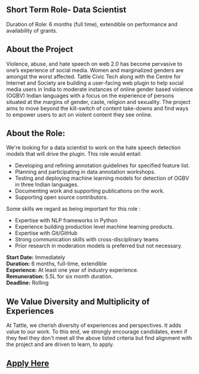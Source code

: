 ## Short Term Role- Data Scientist

Duration of Role: 6 months (full time), extendible on performance and availability of grants.

## About the Project

Violence, abuse, and hate speech on web 2.0 has become pervasive to one’s experience of social media. Women and marginalized genders are amongst the worst affected.
Tattle Civic Tech along with the Centre for Internet and Society are building a user-facing web plugin to help social media users in India to moderate instances of online gender based violence (OGBV) Indian languages with a focus on the experience of persons situated at the margins of gender, caste, religion and sexuality. The project aims to move beyond the kill-switch of content take-downs and find ways to empower users to act on violent content they see online.

## About the Role:

We're looking for a data scientist to work on the hate speech detection models that will drive the plugin. This role would entail:

- Developing and refining annotation guidelines for specified feature list.
- Planning and participating in data annotation workshops.
- Testing and deploying machine learning models for detection of OGBV in three Indian languages.
- Documenting work and supporting publications on the work.
- Supporting open source contributors.

Some skills we regard as being important for this role :

- Expertise with NLP frameworks in Python
- Experience building production level machine learning products.
- Expertise with Git/GitHub
- Strong communication skills with cross-disciplinary teams
- Prior research in moderation models is preferred but not necessary.

**Start Date:** Immediately  
**Duration:** 6 months, full-time, extendible  
**Experience:** At least one year of industry experience.  
**Remuneration:** 5.5L for six month duration.  
**Deadline:** Rolling

## We Value Diversity and Multiplicity of Experiences
At Tattle, we cherish diversity of experiences and perspectives. It adds value to our work. To this end, we strongly encourage candidates, even if they feel they don't meet all the above listed criteria but find alignment with the project and are driven to learn, to apply.


## [Apply Here](https://docs.google.com/forms/d/e/1FAIpQLSexBQR5-9O20UICVvVAGxmipt7xiP_wQ1R7L4AI2t59EiXCUQ/viewform?usp=sf_link)
